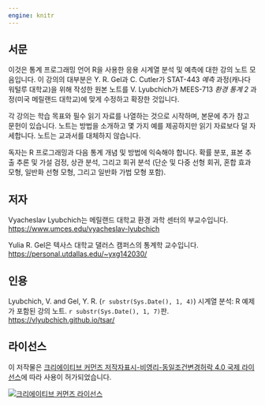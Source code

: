 ```yaml
---
engine: knitr
---
```


## 서문 {.unnumbered}

이것은 통계 프로그래밍 언어 R을 사용한 응용 시계열 분석 및 예측에 대한 강의 노트 모음입니다.
이 강의의 대부분은 Y. R. Gel과 C. Cutler가 STAT-443 *예측* 과정(캐나다 워털루 대학교)을 위해 작성한 원본 노트를 V. Lyubchich가 MEES-713 *환경 통계 2* 과정(미국 메릴랜드 대학교)에 맞게 수정하고 확장한 것입니다.

각 강의는 학습 목표와 필수 읽기 자료를 나열하는 것으로 시작하며, 본문에 추가 참고 문헌이 있습니다.
노트는 방법을 소개하고 몇 가지 예를 제공하지만 읽기 자료보다 덜 자세합니다.
노트는 교과서를 대체하지 않습니다.

독자는 R 프로그래밍과 다음 통계 개념 및 방법에 익숙해야 합니다.
확률 분포,
표본 추출 추론 및 가설 검정,
상관 분석,
그리고 회귀 분석 (단순 및 다중 선형 회귀,
혼합 효과 모형,
일반화 선형 모형, 그리고
일반화 가법 모형 포함).


## 저자 {.unnumbered}

Vyacheslav Lyubchich는 메릴랜드 대학교 환경 과학 센터의 부교수입니다.
<https://www.umces.edu/vyacheslav-lyubchich>

Yulia R. Gel은 텍사스 대학교 댈러스 캠퍼스의 통계학 교수입니다.
<https://personal.utdallas.edu/~yxg142030/>


## 인용 {.unnumbered}

Lyubchich, V. and Gel, Y. R. (`r substr(Sys.Date(), 1, 4)`) 시계열 분석: R 예제가 포함된 강의 노트. `r substr(Sys.Date(), 1, 7)`판.
<https://vlyubchich.github.io/tsar/>


## 라이선스 {.unnumbered}

이 저작물은 <a rel="license" href="http://creativecommons.org/licenses/by-nc-sa/4.0/">크리에이티브 커먼즈 저작자표시-비영리-동일조건변경허락 4.0 국제 라이선스</a>에 따라 사용이 허가되었습니다.

<a rel="license" href="http://creativecommons.org/licenses/by-nc-sa/4.0/"><img alt="크리에이티브 커먼즈 라이선스" style="border-width:0" src="https://i.creativecommons.org/l/by-nc-sa/4.0/88x31.png" /></a>
